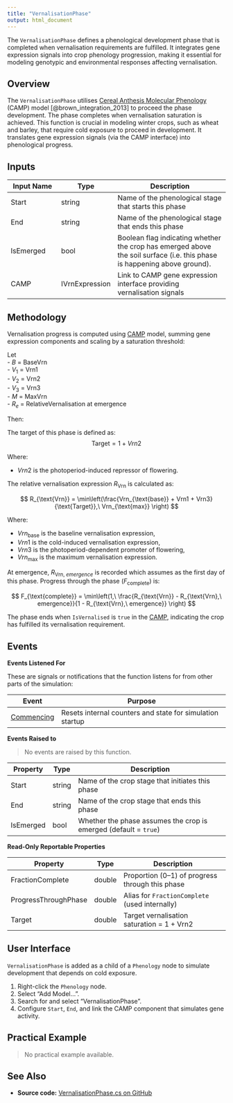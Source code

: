 ```yaml
---
title: "VernalisationPhase"
output: html_document
---
```


The `VernalisationPhase` defines a phenological development phase that is completed when vernalisation requirements are fulfilled. It integrates gene expression signals into crop phenology progression, making it essential for modeling genotypic and environmental responses affecting vernalisation.

## Overview

The `VernalisationPhase` utilises [Cereal Anthesis Molecular Phenology](../CAMP/index.qmd) (CAMP) model [@brown_integration_2013] to proceed the phase development. The phase completes when vernalisation saturation is achieved. This function is crucial in modeling winter crops, such as wheat and barley, that require cold exposure to proceed in development. It translates gene expression signals (via the CAMP interface) into phenological progress.


## Inputs

| Input Name                    | Type     | Description                                                                 |
|------------------------------|----------|-----------------------------------------------------------------------------|
| Start                        | string   | Name of the phenological stage that starts this phase                      |
| End                          | string   | Name of the phenological stage that ends this phase                        |
| IsEmerged                    | bool     | Boolean flag indicating whether the crop has emerged above the soil surface (i.e. this phase is happening above ground).                |
| CAMP                         | IVrnExpression | Link to CAMP gene expression interface providing vernalisation signals |

## Methodology


Vernalisation progress is computed using [CAMP](/docs/Models/PMF/Phenology/CAMP/index.qmd) model, summing gene expression components and scaling by a saturation threshold:

Let  
- $B$ = BaseVrn  
- $V_1$ = Vrn1  
- $V_2$ = Vrn2  
- $V_3$ = Vrn3  
- $M$ = MaxVrn  
- $R_e$ = RelativeVernalisation at emergence

Then:

The $\text{target}$ of this phase is defined as:
$$
\text{Target} = 1 + Vrn2
$$

Where:


- $Vrn2$ is the photoperiod-induced repressor of flowering.


The relative vernalisation expression $R_{\text{Vrn}}$ is calculated as:

$$
R_{\text{Vrn}} = \min\left(\frac{Vrn_{\text{base}} + Vrn1 + Vrn3}{\text{Target}},\ Vrn_{\text{max}} \right)
$$

Where:

- $Vrn_{\text{base}}$ is the baseline vernalisation expression,
- $Vrn1$ is the cold-induced vernalisation expression,
- $Vrn3$ is the photoperiod-dependent promoter of flowering,
- $Vrn_{\text{max}}$ is the maximum vernalisation expression.


At emergence, $R_{\text{Vrn},\ emergence}$ is recorded which assumes as the first day of this phase. Progress through the phase ($F_{\text{complete}}$) is:

$$
F_{\text{complete}} = \min\left(1,\ \frac{R_{\text{Vrn}} - R_{\text{Vrn},\ emergence}}{1 - R_{\text{Vrn},\ emergence}} \right)
$$

The phase ends when `IsVernalised` is `true` in the [CAMP](/docs/Models/PMF/Phenology/CAMP/index.qmd), indicating the crop has fulfilled its vernalisation requirement.


## Events

**Events Listened For**

These are signals or notifications that the function listens for from other parts of the simulation:

| Event          | Purpose                                                                                  |
|----------------|------------------------------------------------------------------------------------------|
| [Commencing](/docs/Models/Events.html#Commencing)   | Resets internal counters and state for simulation startup                       |

**Events Raised to**

> No events are raised by this function.

| Property     | Type    | Description                                                        |
|--------------|---------|--------------------------------------------------------------------|
| Start        | string  | Name of the crop stage that initiates this phase                  |
| End          | string  | Name of the crop stage that ends this phase                       |
| IsEmerged    | bool    | Whether the phase assumes the crop is emerged (default = `true`)  |

**Read-Only Reportable Properties**

| Property               | Type    | Description                                                             |
|------------------------|---------|-------------------------------------------------------------------------|
| FractionComplete       | double  | Proportion (0–1) of progress through this phase                        |
| ProgressThroughPhase   | double  | Alias for `FractionComplete` (used internally)                         |
| Target                 | double  | Target vernalisation saturation = $1 + \text{Vrn2}$                    |

## User Interface

`VernalisationPhase` is added as a child of a `Phenology` node to simulate development that depends on cold exposure.

1. Right-click the `Phenology` node.
2. Select "Add Model...".
3. Search for and select "VernalisationPhase".
4. Configure `Start`, `End`, and link the CAMP component that simulates gene activity.

## Practical Example

> No practical example available.

## See Also

* **Source code:** [VernalisationPhase.cs on GitHub](http://github.com/APSIMInitiative/ApsimX/blob/master/Models/PMF/Phenology/Phases/VernalisationPhase.cs)
